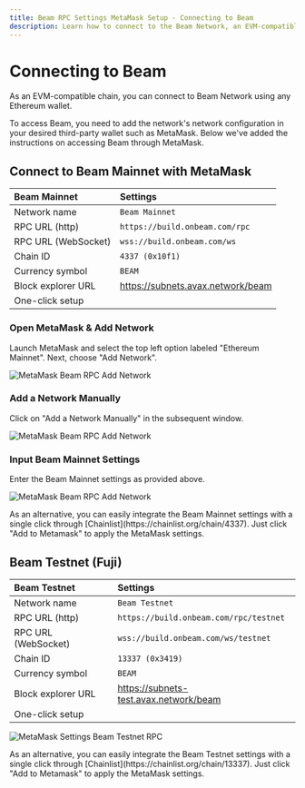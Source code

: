 ```yaml
---
title: Beam RPC Settings MetaMask Setup - Connecting to Beam
description: Learn how to connect to the Beam Network, an EVM-compatible chain, using Ethereum wallets like MetaMask.
---
```



# Connecting to Beam

As an EVM-compatible chain, you can connect to Beam Network using any Ethereum wallet.

<Callout type="info">
  To access Beam, you need to add the network's network configuration in your
  desired third-party wallet such as MetaMask. Below we've added the
  instructions on accessing Beam through MetaMask.
</Callout>

## Connect to Beam Mainnet with MetaMask

| Beam Mainnet       | Settings                                        |
| :----------------- | :---------------------------------------------- |
| Network name       | `Beam Mainnet`                                  |
| RPC URL (http)     | `https://build.onbeam.com/rpc`                  |
| RPC URL (WebSocket)| `wss://build.onbeam.com/ws`                  |
| Chain ID           | `4337 (0x10f1)`                                 |
| Currency symbol    | `BEAM`                                          |
| Block explorer URL | https://subnets.avax.network/beam               |
| One-click setup    | <NetworkButton chainId="4337" />                |

<Steps>

### Open MetaMask & Add Network

Launch MetaMask and select the top left option labeled "Ethereum Mainnet". Next, choose "Add Network".

![MetaMask Beam RPC Add Network](/metamask1.png)

### Add a Network Manually

Click on "Add a Network Manually" in the subsequent window.

![MetaMask Beam RPC Add Network](/metamask2.png)

### Input Beam Mainnet Settings

Enter the Beam Mainnet settings as provided above.

![MetaMask Beam RPC Add Network](/metamask3.png)

</Steps>

<Callout type="info">
  As an alternative, you can easily integrate the Beam Mainnet settings with a
  single click through [Chainlist](https://chainlist.org/chain/4337). Just click
  "Add to Metamask" to apply the MetaMask settings.
</Callout>

## Beam Testnet (Fuji)

| Beam Testnet       | Settings                                        |
| :----------------- | :---------------------------------------------- |
| Network name       | `Beam Testnet`                                  |
| RPC URL (http)     | `https://build.onbeam.com/rpc/testnet`          |
| RPC URL (WebSocket)| `wss://build.onbeam.com/ws/testnet`                  |
| Chain ID           | `13337 (0x3419)`                                |
| Currency symbol    | `BEAM`                                          |
| Block explorer URL | https://subnets-test.avax.network/beam          |
| One-click setup    | <NetworkButton chainId="13337" />               |

![MetaMask Settings Beam Testnet RPC](/metamask-beam-testnet.png)

<Callout type="info">
  As an alternative, you can easily integrate the Beam Testnet settings with a
  single click through [Chainlist](https://chainlist.org/chain/13337). Just
  click "Add to Metamask" to apply the MetaMask settings.
</Callout>
